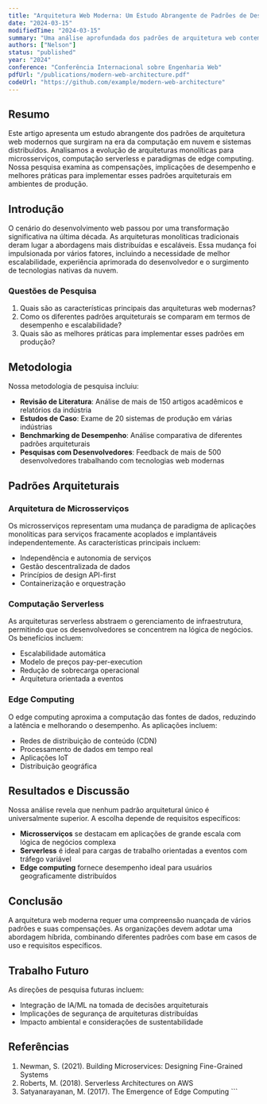 ```yaml
---
title: "Arquitetura Web Moderna: Um Estudo Abrangente de Padrões de Desenvolvimento Full-Stack"
date: "2024-03-15"
modifiedTime: "2024-03-15"
summary: "Uma análise aprofundada dos padrões de arquitetura web contemporâneos, incluindo microsserviços, computação serverless e paradigmas de edge computing."
authors: ["Nelson"]
status: "published"
year: "2024"
conference: "Conferência Internacional sobre Engenharia Web"
pdfUrl: "/publications/modern-web-architecture.pdf"
codeUrl: "https://github.com/example/modern-web-architecture"
---
```


## Resumo

Este artigo apresenta um estudo abrangente dos padrões de arquitetura web modernos que surgiram na era da computação em nuvem e sistemas distribuídos. Analisamos a evolução de arquiteturas monolíticas para microsserviços, computação serverless e paradigmas de edge computing. Nossa pesquisa examina as compensações, implicações de desempenho e melhores práticas para implementar esses padrões arquiteturais em ambientes de produção.

## Introdução

O cenário do desenvolvimento web passou por uma transformação significativa na última década. As arquiteturas monolíticas tradicionais deram lugar a abordagens mais distribuídas e escaláveis. Essa mudança foi impulsionada por vários fatores, incluindo a necessidade de melhor escalabilidade, experiência aprimorada do desenvolvedor e o surgimento de tecnologias nativas da nuvem.

### Questões de Pesquisa

1. Quais são as características principais das arquiteturas web modernas?
2. Como os diferentes padrões arquiteturais se comparam em termos de desempenho e escalabilidade?
3. Quais são as melhores práticas para implementar esses padrões em produção?

## Metodologia

Nossa metodologia de pesquisa incluiu:

- **Revisão de Literatura**: Análise de mais de 150 artigos acadêmicos e relatórios da indústria
- **Estudos de Caso**: Exame de 20 sistemas de produção em várias indústrias
- **Benchmarking de Desempenho**: Análise comparativa de diferentes padrões arquiteturais
- **Pesquisas com Desenvolvedores**: Feedback de mais de 500 desenvolvedores trabalhando com tecnologias web modernas

## Padrões Arquiteturais

### Arquitetura de Microsserviços

Os microsserviços representam uma mudança de paradigma de aplicações monolíticas para serviços fracamente acoplados e implantáveis independentemente. As características principais incluem:

- Independência e autonomia de serviços
- Gestão descentralizada de dados
- Princípios de design API-first
- Containerização e orquestração

### Computação Serverless

As arquiteturas serverless abstraem o gerenciamento de infraestrutura, permitindo que os desenvolvedores se concentrem na lógica de negócios. Os benefícios incluem:

- Escalabilidade automática
- Modelo de preços pay-per-execution
- Redução de sobrecarga operacional
- Arquitetura orientada a eventos

### Edge Computing

O edge computing aproxima a computação das fontes de dados, reduzindo a latência e melhorando o desempenho. As aplicações incluem:

- Redes de distribuição de conteúdo (CDN)
- Processamento de dados em tempo real
- Aplicações IoT
- Distribuição geográfica

## Resultados e Discussão

Nossa análise revela que nenhum padrão arquitetural único é universalmente superior. A escolha depende de requisitos específicos:

- **Microsserviços** se destacam em aplicações de grande escala com lógica de negócios complexa
- **Serverless** é ideal para cargas de trabalho orientadas a eventos com tráfego variável
- **Edge computing** fornece desempenho ideal para usuários geograficamente distribuídos

## Conclusão

A arquitetura web moderna requer uma compreensão nuançada de vários padrões e suas compensações. As organizações devem adotar uma abordagem híbrida, combinando diferentes padrões com base em casos de uso e requisitos específicos.

## Trabalho Futuro

As direções de pesquisa futuras incluem:

- Integração de IA/ML na tomada de decisões arquiteturais
- Implicações de segurança de arquiteturas distribuídas
- Impacto ambiental e considerações de sustentabilidade

## Referências

1. Newman, S. (2021). Building Microservices: Designing Fine-Grained Systems
2. Roberts, M. (2018). Serverless Architectures on AWS
3. Satyanarayanan, M. (2017). The Emergence of Edge Computing
\`\`\`

